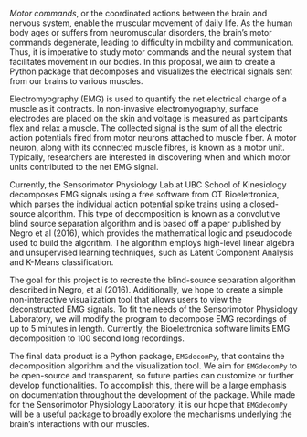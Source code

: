 *Motor commands*, or the coordinated actions between the brain and nervous system, enable the muscular movement of daily life. As the human body ages or suffers from neuromuscular disorders, the brain’s motor commands degenerate, leading to difficulty in mobility and communication. Thus, it is imperative to study motor commands and the neural system that facilitates movement in our bodies. In this proposal, we aim to create a Python package that decomposes and visualizes the electrical signals sent from our brains to various muscles.

Electromyography (EMG) is used to quantify the net electrical charge of a muscle as it contracts. In non-invasive electromyography, surface electrodes are placed on the skin and voltage is measured as participants flex and relax a muscle. The collected signal is the sum of all the electric action potentials fired from motor neurons attached to muscle fiber. A motor neuron, along with its connected muscle fibres, is known as a motor unit. Typically, researchers are interested in discovering when and which motor units contributed to the net EMG signal. 

Currently, the Sensorimotor Physiology Lab at UBC School of Kinesiology decomposes EMG signals using a free software from OT Bioelettronica, which parses the individual action potential spike trains using a closed-source algorithm. This type of decomposition is known as a convolutive blind source separation algorithm and is based off a paper published by Negro et al (2016), which provides the mathematical logic and pseudocode used to build the algorithm. The algorithm employs high-level linear algebra and unsupervised learning techniques, such as Latent Component Analysis and K-Means classification.

The goal for this project is to recreate the blind-source separation algorithm described in Negro, et al (2016). Additionally, we hope to create a simple non-interactive visualization tool that allows users to view the deconstructed EMG signals. To fit the needs of the Sensorimotor Physiology Laboratory, we will modify the program to decompose EMG recordings of up to 5 minutes in length. Currently, the Bioelettronica software limits EMG decomposition to 100 second long recordings.

The final data product is a Python package, `EMGdecomPy`, that contains the decomposition algorithm and the visualization tool. We aim for `EMGdecomPy` to be open-source and transparent, so future parties can customize or further develop functionalities. To accomplish this, there will be a large emphasis on documentation throughout the development of the package. While made for the Sensorimotor Physiology Laboratory, it is our hope that `EMGdecomPy` will be a useful package to broadly explore the mechanisms underlying the brain’s interactions with our muscles.
